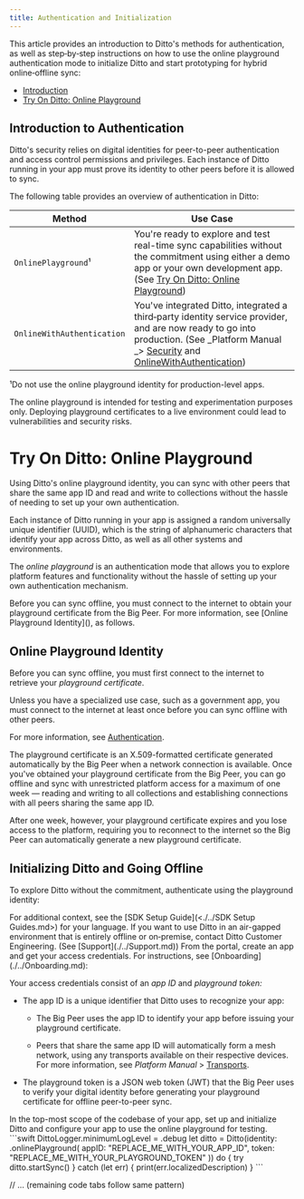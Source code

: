```yaml
---
title: Authentication and Initialization
---
```


This article provides an introduction to Ditto's methods for authentication, as well as step‑by‑step instructions on how to use the online playground authentication mode to initialize Ditto and start prototyping for hybrid online‑offline sync:

- [Introduction]()
- [Try On Ditto: Online Playground]()

## Introduction to Authentication

Ditto's security relies on digital identities for peer-to-peer authentication and access control permissions and privileges. Each instance of Ditto running in your app must prove its identity to other peers before it is allowed to sync.

The following table provides an overview of authentication in Ditto:

| **Method**                 | **Use Case**                                                                                                                                                                                                                                                                                              |
| -------------------------- | --------------------------------------------------------------------------------------------------------------------------------------------------------------------------------------------------------------------------------------------------------------------------------------------------------- |
| `OnlinePlayground`¹        | You're ready to explore and test real-time sync capabilities without the commitment using either a demo app or your own development app. (See [Try On Ditto: Online Playground]())                                                                                                                        |
| `OnlineWithAuthentication` | You've integrated Ditto, integrated a third‑party identity service provider, and are now ready to go into production. (See _Platform Manual _> [Security](<./../Platform Manual/Security.md>) and [OnlineWithAuthentication](<./../Platform Manual/Security/Authentication/OnlineWithAuthentication.md>)) |

<Warning>
¹Do not use the online playground identity for production-level apps.

The online playground is intended for testing and experimentation purposes only. Deploying playground certificates to a live environment could lead to vulnerabilities and security risks.

</Warning>

# Try On Ditto: Online Playground

Using Ditto's online playground identity, you can sync with other peers that share the same app ID and read and write to collections without the hassle of needing to set up your own authentication.

<Info>
Each instance of Ditto running in your app is assigned a random universally unique identifier (UUID), which is the string of alphanumeric characters that identify your app across Ditto, as well as all other systems and environments.
</Info>

The _online playground_ is an authentication mode that allows you to explore platform features and functionality without the hassle of setting up your own authentication mechanism.&#x20;

<Warning>
Before you can sync offline, you must connect to the internet to obtain your playground certificate from the Big Peer. For more information, see [Online Playground Identity](), as follows.
</Warning>

## Online Playground Identity

Before you can sync offline, you must first connect to the internet to retrieve your _playground certificate_.&#x20;

<Warning>
Unless you have a specialized use case, such as a government app, you must connect to the internet at least once before you can sync offline with other peers.&#x20;

For more information, see [Authentication](<./../Platform Manual/Security/Authentication.md>).

</Warning>

The playground certificate is an X.509-formatted certificate generated automatically by the Big Peer when a network connection is available. Once you've obtained your playground certificate from the Big Peer, you can go offline and sync with unrestricted platform access for a maximum of one week — reading and writing to all collections and establishing connections with all peers sharing the same app ID.&#x20;

After one week, however, your playground certificate expires and you lose access to the platform, requiring you to reconnect to the internet so the Big Peer can automatically generate a new playground certificate.

## Initializing Ditto and Going Offline

To explore Ditto without the commitment, authenticate using the playground identity:

<Info>
For additional context, see the [SDK Setup Guide](<./../SDK Setup Guides.md>) for your language.
</Info>

<Info>
If you want to use Ditto in an air-gapped environment that is entirely offline or on‑premise, contact Ditto Customer Engineering. (See [Support](./../Support.md))
</Info>

<Steps>
<Step>
From the portal, create an app and get your access credentials. For instructions, see [Onboarding](./../Onboarding.md):

Your access credentials consist of an _app ID_ and _playground token:_

- The app ID is a unique identifier that Ditto uses to recognize your app:

  - The Big Peer uses the app ID to identify your app before issuing your playground certificate.

  - Peers that share the same app ID will automatically form a mesh network, using any transports available on their respective devices. For more information, see _Platform Manual_ > [Transports](<./../Platform Manual/Transports.md>).

- The playground token is a JSON web token (JWT) that the Big Peer uses to verify your digital identity before generating your playground certificate for offline peer-to-peer sync.
</Step>

<Step>
In the top-most scope of the codebase of your app, set up and initialize Ditto and configure your app to use the online playground for testing.

<Tabs>
<Tab title="Swift">
```swift
DittoLogger.minimumLogLevel = .debug
let ditto = Ditto(identity: .onlinePlayground(
    appID: "REPLACE_ME_WITH_YOUR_APP_ID",
    token: "REPLACE_ME_WITH_YOUR_PLAYGROUND_TOKEN"
))
do {
  try ditto.startSync()
} catch (let err) {
  print(err.localizedDescription)
}
```
</Tab>

// ... (remaining code tabs follow same pattern)

</Tabs>
</Step>
</Steps>
